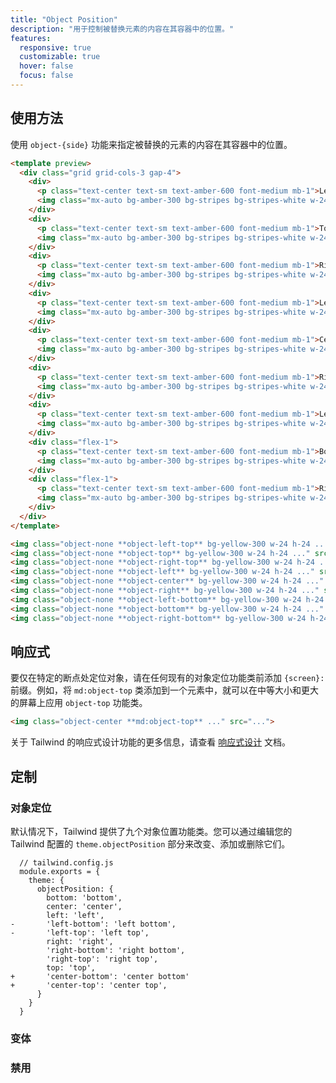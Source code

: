 ```yaml
---
title: "Object Position"
description: "用于控制被替换元素的内容在其容器中的位置。"
features:
  responsive: true
  customizable: true
  hover: false
  focus: false
---
```




## 使用方法

<!-- Use the `object-{side}` utilities to specify how a replaced element's content should be positioned within its container. -->
使用 `object-{side}` 功能来指定被替换的元素的内容在其容器中的位置。

```html amber
<template preview>
  <div class="grid grid-cols-3 gap-4">
    <div>
      <p class="text-center text-sm text-amber-600 font-medium mb-1">Left Top</p>
      <img class="mx-auto bg-amber-300 bg-stripes bg-stripes-white w-24 h-24 rounded-md overflow-hidden object-left-top object-none" src="/img/placeholder-square-amber.svg">
    </div>
    <div>
      <p class="text-center text-sm text-amber-600 font-medium mb-1">Top</p>
      <img class="mx-auto bg-amber-300 bg-stripes bg-stripes-white w-24 h-24 rounded-md overflow-hidden object-top object-none" src="/img/placeholder-square-amber.svg">
    </div>
    <div>
      <p class="text-center text-sm text-amber-600 font-medium mb-1">Right Top</p>
      <img class="mx-auto bg-amber-300 bg-stripes bg-stripes-white w-24 h-24 rounded-md overflow-hidden object-right-top object-none" src="/img/placeholder-square-amber.svg">
    </div>
    <div>
      <p class="text-center text-sm text-amber-600 font-medium mb-1">Left</p>
      <img class="mx-auto bg-amber-300 bg-stripes bg-stripes-white w-24 h-24 rounded-md overflow-hidden object-left object-none" src="/img/placeholder-square-amber.svg">
    </div>
    <div>
      <p class="text-center text-sm text-amber-600 font-medium mb-1">Center</p>
      <img class="mx-auto bg-amber-300 bg-stripes bg-stripes-white w-24 h-24 rounded-md overflow-hidden object-center object-none" src="/img/placeholder-square-amber.svg">
    </div>
    <div>
      <p class="text-center text-sm text-amber-600 font-medium mb-1">Right</p>
      <img class="mx-auto bg-amber-300 bg-stripes bg-stripes-white w-24 h-24 rounded-md overflow-hidden object-right object-none" src="/img/placeholder-square-amber.svg">
    </div>
    <div>
      <p class="text-center text-sm text-amber-600 font-medium mb-1">Left Bottom</p>
      <img class="mx-auto bg-amber-300 bg-stripes bg-stripes-white w-24 h-24 rounded-md overflow-hidden object-left-bottom object-none" src="/img/placeholder-square-amber.svg">
    </div>
    <div class="flex-1">
      <p class="text-center text-sm text-amber-600 font-medium mb-1">Bottom</p>
      <img class="mx-auto bg-amber-300 bg-stripes bg-stripes-white w-24 h-24 rounded-md overflow-hidden object-bottom object-none" src="/img/placeholder-square-amber.svg">
    </div>
    <div class="flex-1">
      <p class="text-center text-sm text-amber-600 font-medium mb-1">Right Bottom</p>
      <img class="mx-auto bg-amber-300 bg-stripes bg-stripes-white w-24 h-24 rounded-md overflow-hidden object-right-bottom object-none" src="/img/placeholder-square-amber.svg">
    </div>
  </div>
</template>

<img class="object-none **object-left-top** bg-yellow-300 w-24 h-24 ..." src="...">
<img class="object-none **object-top** bg-yellow-300 w-24 h-24 ..." src="...">
<img class="object-none **object-right-top** bg-yellow-300 w-24 h-24 ..." src="...">
<img class="object-none **object-left** bg-yellow-300 w-24 h-24 ..." src="...">
<img class="object-none **object-center** bg-yellow-300 w-24 h-24 ..." src="...">
<img class="object-none **object-right** bg-yellow-300 w-24 h-24 ..." src="...">
<img class="object-none **object-left-bottom** bg-yellow-300 w-24 h-24 ..." src="...">
<img class="object-none **object-bottom** bg-yellow-300 w-24 h-24 ..." src="...">
<img class="object-none **object-right-bottom** bg-yellow-300 w-24 h-24 ..." src="...">
```

## 响应式

<!-- To position an object only at a specific breakpoint, add a `{screen}:` prefix to any existing object position utility. For example, adding the class `md:object-top` to an element would apply the `object-top` utility at medium screen sizes and above. -->
要仅在特定的断点处定位对象，请在任何现有的对象定位功能类前添加 `{screen}:` 前缀。例如，将 `md:object-top` 类添加到一个元素中，就可以在中等大小和更大的屏幕上应用 `object-top` 功能类。

```html
<img class="object-center **md:object-top** ..." src="...">
```

<!-- For more information about Tailwind's responsive design features, check out the [Responsive Design](/docs/responsive-design) documentation. -->
关于 Tailwind 的响应式设计功能的更多信息，请查看 [响应式设计](/docs/responsive-design) 文档。

## 定制

### 对象定位

<!-- By default Tailwind provides nine object position utilities. You can change, add, or remove these by editing the `theme.objectPosition` section of your Tailwind config. -->
默认情况下，Tailwind 提供了九个对象位置功能类。您可以通过编辑您的 Tailwind 配置的 `theme.objectPosition` 部分来改变、添加或删除它们。

```diff-js
  // tailwind.config.js
  module.exports = {
    theme: {
      objectPosition: {
        bottom: 'bottom',
        center: 'center',
        left: 'left',
-       'left-bottom': 'left bottom',
-       'left-top': 'left top',
        right: 'right',
        'right-bottom': 'right bottom',
        'right-top': 'right top',
        top: 'top',
+       'center-bottom': 'center bottom'
+       'center-top': 'center top',
      }
    }
  }
```

### 变体

<Variants plugin="objectPosition" />

### 禁用

<Disabling plugin="objectPosition" />
